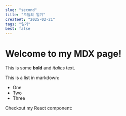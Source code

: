 ```yaml
---
slug: "second"
title: "오늘의 일기"
createAt: "2025-02-21"
tags: "일기"
best: false
---
```


# Welcome to my MDX page!

This is some **bold** and _italics_ text.

This is a list in markdown:

- One
- Two
- Three

Checkout my React component: